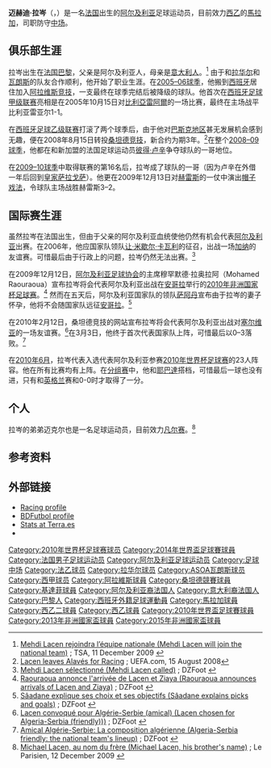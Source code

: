 {{noteta
|G1=足球
|G2=西甲
|G3=法甲
|T=zh-hans:迈赫迪·拉岑;zh-hk:邁赫迪·拿辛;zh-tw:邁赫迪·拉岑;
|1=zh-hans:迈赫迪·拉岑;zh-hk:邁赫迪·拿辛;zh-tw:邁赫迪·拉岑;
|2=zh-hans:耶布达;zh-hk:耶巴達;zh-tw:耶布達;
|3=zh-hans:萨阿丹;zh-hk:沙夏丹;zh-tw:薩阿丹;
}}
{{Infobox Football biography 2
| playername = 迈赫迪·拉岑 
| image = [[File:Algérie_-_Arménie_-_20140531_-_Mehdi_Lacen.jpg|220px]]
| fullname = مدحي لحسن 
| dateofbirth = {{Birth date and age|1984|5|15}} 
| cityofbirth = [[巴黎|巴黎]] 
| countryofbirth = {{FRA}}
| height = {{height|m=1.78}} 
| currentclub = [[馬拉加足球會|馬拉加]] 
| clubnumber = 6 
| position = 防守[[中场|中场]] 
| youthyears1 = 
| youthyears2 = 
| youthclubs1 = [[凡尔赛足球俱乐部|凡尔赛]]
| youthclubs2 = [[拉华尔足球俱乐部|拉华尔]] 
| years1 = 2003–2004 
| years2 = 2004–2005
| years3 = 2005–2008
| years4 = 2008–2011 
| years5 = 2011–2018
| years6 = 2018–  
| clubs1 = [[拉华尔足球俱乐部|拉华尔]] 
| clubs2 = [[ASOA瓦朗斯|瓦朗斯]]
| clubs3 = [[阿拉维斯竞技|阿拉维斯竞技]]
| clubs4 = [[桑坦德竞技|桑坦德竞技]]
| clubs5 = [[基達菲足球會|基達菲]]
| clubs6 = [[馬拉加足球會|馬拉加]]
| caps1 = 4
| caps2 = 35
| caps3 = 86
| caps4 = 100
| caps5 = 178
| caps6 = 19
| goals1 = 0
| goals2 = 0
| goals3 = 0
| goals4 = 4
| goals5 = 4
| goals6 = 0
| nationalyears1 = 2010–
| nationalteam1 = [[阿尔及利亚国家足球队|阿尔及利亚]]
| nationalcaps1 = 44
| nationalgoals1 = 0
| pcupdate = 2018年10月29日
| ntupdate = 2015年3月26日
}}
'''迈赫迪·拉岑'''（{{lang-ar|'''مدحي لحسن'''}}，{{bd|1984年|5月15日|catIdx=Lacen}}）是一名[[法国|法国]]出生的[[阿尔及利亚|阿尔及利亚]]足球运动员，目前效力[[西乙|西乙]]的[[馬拉加足球會|馬拉加]]，司职防守[[中场|中场]]。
== 俱乐部生涯 ==
拉岑出生在[[法国|法国]][[巴黎|巴黎]]，父亲是阿尔及利亚人，母亲是[[意大利人|意大利人]]。<ref>[http://www.tsa-algerie.com/sport/4/mehdi-lacen-rejoindra-l-equipe-nationale_8681.html Mehdi Lacen rejoindra l’équipe nationale (Mehdi Lacen will join the national team)] {{webarchive|url=https://web.archive.org/web/20110716103349/http://www.tsa-algerie.com/sport/4/mehdi-lacen-rejoindra-l-equipe-nationale_8681.html |date=2011-07-16 }}; TSA, 11 December 2009 {{fr icon}}</ref> 由于和[[拉华尔足球俱乐部|拉华尔]]和[[ASOA瓦朗斯|瓦朗斯]]的队友合作顺利，他开始了职业生涯。在[[2005年至2006年西班牙足球甲級聯賽|2005–06球季]]，他搬到[[西班牙|西班牙]]居住加入[[阿拉维斯竞技|阿拉维斯竞技]]，一支最终在球季完结后被降级的球队。他首次在[[西班牙足球甲级联赛|西班牙足球甲级联赛]]亮相是在2005年10月15日对[[比利亞雷阿爾足球俱樂部|比利亞雷阿爾]]的一场比赛，最终在主场战平比利亚雷亚尔1-1。

在[[西班牙足球乙级联赛|西班牙足球乙级联赛]]打滚了两个球季后，由于他对[[巴斯克自治区|巴斯克地区]]甚无发展机会感到无趣，便在2008年8月15日转投[[桑坦德竞技|桑坦德竞技]]，新合约为期3年。<ref>[http://www.uefa.com/uefaeuropaleague/news/newsid=739425.html Lacen leaves Alavés for Racing] {{Wayback|url=http://www.uefa.com/uefaeuropaleague/news/newsid=739425.html |date=20191031155531 }}; UEFA.com, 15 August 2008</ref>在整个[[2008年至2009年西班牙足球甲級聯賽|2008–09球季]]，他都在和新加盟的法国足球运动员[[彼得·卢辛|彼得·卢辛]]争夺球队的一哥地位。

在[[2009年至2010年西班牙足球甲級聯賽|2009–10球季]]中取得联赛的第16名后，拉岑成了球队的一哥（因为卢辛在外借一年后回到[[皇家萨拉戈萨足球俱乐部|皇家萨拉戈萨]]）。他更在2009年12月13日对[[赫雷斯足球俱乐部|赫雷斯]]的一仗中演出[[帽子戏法|帽子戏法]]，令球队主场战胜赫雷斯3–2。
== 国际赛生涯 ==
虽然拉岑在法国出生，但由于父亲的阿尔及利亚血统使他仍然有机会代表[[阿尔及利亚国家足球队|阿尔及利亚]]出赛。在2006年，他应国家队领队[[让·米歇尔·卡瓦利|让·米歇尔·卡瓦利]]的征召，出战一场[[加纳国家足球队|加纳]]的友谊赛。可惜最后由于行政上的问题，拉岑仍然无法出赛。<ref>[http://www.dzfoot.com/news.php?hot_id=1827 Mehdi Lacen sélectionné (Mehdi Lacen called)] {{webarchive|url=https://web.archive.org/web/20120402015200/http://www.dzfoot.com/news.php?hot_id=1827 |date=2012-04-02 }}; DZFoot {{fr icon}}</ref>

在2009年12月12日，[[阿尔及利亚足球协会|阿尔及利亚足球协会]]的主席穆罕默德·拉奥拉阿（Mohamed Raouraoua）宣布拉岑将会代表阿尔及利亚出战在[[安哥拉|安哥拉]]举行的[[2010年非洲国家杯足球赛|2010年非洲国家杯足球赛]]。<ref>[http://www.dzfoot.com/news-5425/e-n-raouraoua-annonce-l-arrivee-de-lacen-et-ziaya/ Raouraoua annonce l'arrivée de Lacen et Ziaya (Raouraoua announces arrivals of Lacen and Ziaya)] {{webarchive|url=https://web.archive.org/web/20100225055454/http://www.dzfoot.com/news-5425/e-n-raouraoua-annonce-l-arrivee-de-lacen-et-ziaya |date=2010-02-25 }}; DZFoot {{fr icon}}</ref> 然而在五天后，阿尔及利亚国家队的领队[[拉巴·萨阿丹|萨阿丹]]宣布由于拉岑的妻子怀孕，他将不会随国家队远征[[安哥拉|安哥拉]]。<ref>[http://www.dzfoot.com/article-1617.php Sâadane explique ses choix et ses objectifs (Sâadane explains picks and goals)] {{webarchive|url=https://web.archive.org/web/20120903070300/http://www.dzfoot.com/article-1617.php |date=2012-09-03 }}; DZFoot {{fr icon}}</ref>

在2010年2月12日，桑坦德竞技的网站宣布拉岑将会代表阿尔及利亚出战对[[塞尔维亚国家足球队|塞尔维亚]]的一场友谊赛。<ref>[http://www.dzfoot.com/news-5914/en-lacen-convoque-pour-algerie-serbie-amical/ Lacen convoqué pour Algérie-Serbie (amical) (Lacen chosen for Algeria-Serbia (friendly)))] {{Wayback|url=http://www.dzfoot.com/news-5914/en-lacen-convoque-pour-algerie-serbie-amical/ |date=20131217224636 }}; DZFoot {{fr icon}}</ref>在3月3日，他终于首次代表国家队上阵，可惜最后以0–3落败。<ref>[http://www.dzfoot.com/news-6038/en-amical-algerie-serbie-la-composition-algerienne/ Amical Algérie-Serbie: La composition algérienne (Algeria-Serbia friendly: the national team's lineup)] {{Wayback|url=http://www.dzfoot.com/news-6038/en-amical-algerie-serbie-la-composition-algerienne/ |date=20131217224334 }}; DZFoot {{fr icon}}</ref> 

在[[2010年6月|2010年6月]]，拉岑代表入选代表阿尔及利亚参赛[[2010年世界杯足球赛|2010年世界杯足球赛]]的23人阵容。他在所有比赛均有上阵。在[[2010年世界盃足球賽決賽週C組|分组赛]]中，他和[[哈辛·耶巴達|耶巴達]]搭档，可惜最后一球也没有进，只有和[[英格兰国家足球队|英格兰]]赛和0-0时才取得了一分。
== 个人 ==
拉岑的弟弟迈克尔也是一名足球运动员，目前效力[[凡尔赛足球俱乐部|凡尔赛]]。<ref>[http://www.leparisien.fr/sports/iledefrance/michael-lacen-au-nom-du-frere-12-12-2009-741610.php Michael Lacen, au nom du frère (Michael Lacen, his brother's name)] {{Wayback|url=http://www.leparisien.fr/sports/iledefrance/michael-lacen-au-nom-du-frere-12-12-2009-741610.php |date=20140514013116 }}; Le Parisien, 12 December 2009 {{fr icon}}</ref>

== 参考资料 ==
{{reflist}}

== 外部链接 ==
*[https://web.archive.org/web/20090901040412/http://www.realracingclub.com/equipos/equipos_detalle.aspx?pid=366&tid=1 Racing profile] {{es icon}}
*[http://www.bdfutbol.com/en/j/j1962.html BDFutbol profile] {{Wayback|url=http://www.bdfutbol.com/en/j/j1962.html |date=20111008011800 }}
*[https://web.archive.org/web/20080924181002/http://www.terra.es/deportes/futbol/liga/equipos/ficha_jugador.cfm?id_jugador=11850&id_equipo=12 Stats at Terra.es] {{es icon}}
*{{Nfteams|38897}} 

{{2010年世界杯足球赛阿尔及利亚参赛名单}}
{{2014年世界盃足球賽阿爾及利亞參賽名單}}

{{DEFAULTSORT:Lacen, Mehdi}}
[[Category:2010年世界杯足球赛球员|Category:2010年世界杯足球赛球员]]
[[Category:2014年世界盃足球賽球員|Category:2014年世界盃足球賽球員]]
[[Category:法国男子足球运动员|Category:法国男子足球运动员]]
[[Category:阿尔及利亚足球运动员|Category:阿尔及利亚足球运动员]]
[[Category:足球中场|Category:足球中场]]
[[Category:法乙球员|Category:法乙球员]]
[[Category:拉华尔球员|Category:拉华尔球员]]
[[Category:ASOA瓦朗斯球员|Category:ASOA瓦朗斯球员]]
[[Category:西甲球员|Category:西甲球员]]
[[Category:阿拉維斯球員|Category:阿拉維斯球員]]
[[Category:桑坦德競賽球員|Category:桑坦德競賽球員]]
[[Category:基達菲球員|Category:基達菲球員]]
[[Category:阿尔及利亚裔法国人|Category:阿尔及利亚裔法国人]]
[[Category:意大利裔法国人|Category:意大利裔法国人]]
[[Category:巴黎人|Category:巴黎人]]
[[Category:西班牙外籍足球運動員|Category:西班牙外籍足球運動員]]
[[Category:馬拉加球員|Category:馬拉加球員]]
[[Category:西乙二球員|Category:西乙二球員]]
[[Category:西乙球員|Category:西乙球員]]
[[Category:2010年世界盃足球賽球員|Category:2010年世界盃足球賽球員]]
[[Category:2013年非洲國家盃球員|Category:2013年非洲國家盃球員]]
[[Category:2015年非洲國家盃球員|Category:2015年非洲國家盃球員]]